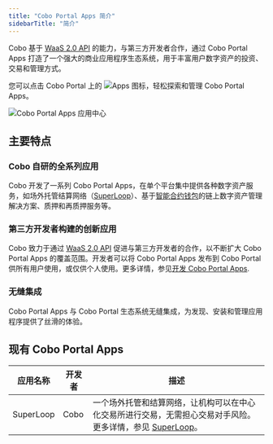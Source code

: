 ```yaml
---
title: "Cobo Portal Apps 简介"
sidebarTitle: "简介"
---
```

Cobo 基于 [WaaS 2.0 API](https://www.cobo.com/developers/v2/guides/overview/introduction) 的能力，与第三方开发者合作，通过 Cobo Portal Apps 打造了一个强大的商业应用程序生态系统，用于丰富用户数字资产的投资、交易和管理方式。 

您可以点击 Cobo Portal 上的 <img src="/cn/images/portal-apps/icon-apps.svg" className="icon" alt="Apps 图标"></img>，轻松探索和管理 Cobo Portal Apps。

<img src="/cn/images/portal-apps/apps-overview.png" className="screenshot_full_screen" alt="Cobo Portal Apps 应用中心" />

## 主要特点

### Cobo 自研的全系列应用

Cobo 开发了一系列 Cobo Portal Apps，在单个平台集中提供各种数字资产服务，如场外托管结算网络（<a href="/cn/portal/portal-apps/superloop/introduction">SuperLoop</a>）、基于[智能合约钱包](/cn/portal/smart-contract-wallets)的链上数字资产管理解决方案、质押和再质押服务等。

### 第三方开发者构建的创新应用

Cobo 致力于通过 [WaaS 2.0 API](https://www.cobo.com/developers/v2/guides/overview/introduction) 促进与第三方开发者的合作，以不断扩大 Cobo Portal Apps 的覆盖范围。开发者可以将 Cobo Portal Apps 发布到 Cobo Portal 供所有用户使用，或仅供个人使用。更多详情，参见[开发 Cobo Portal Apps](/cn/portal/portal-apps/build).

### 无缝集成

Cobo Portal Apps 与 Cobo Portal 生态系统无缝集成，为发现、安装和管理应用程序提供了丝滑的体验。

## 现有 Cobo Portal Apps

| 应用名称  | 开发者 | 描述                                                         |
| --------- | ------ | ------------------------------------------------------------ |
| SuperLoop | Cobo   | 一个场外托管和结算网络，让机构可以在中心化交易所进行交易，无需担心交易对手风险。更多详情，参见 [SuperLoop](/cn/portal/portal-apps/superloop/introduction)。 |

